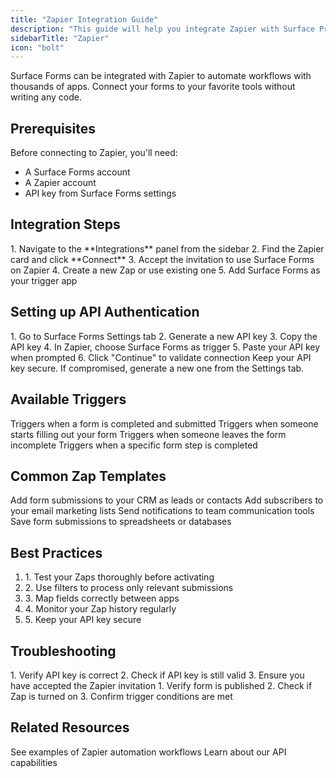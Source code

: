 ```yaml
---
title: "Zapier Integration Guide"
description: "This guide will help you integrate Zapier with Surface Products"
sidebarTitle: "Zapier"
icon: "bolt"
---
```


Surface Forms can be integrated with Zapier to automate workflows with thousands of apps. Connect your forms to your favorite tools without writing any code.

## Prerequisites

Before connecting to Zapier, you'll need:
- A Surface Forms account
- A Zapier account
- API key from Surface Forms settings

## Integration Steps

<Steps>
  1. Navigate to the **Integrations** panel from the sidebar
  2. Find the Zapier card and click **Connect**
  3. Accept the invitation to use Surface Forms on Zapier
  4. Create a new Zap or use existing one
  5. Add Surface Forms as your trigger app
</Steps>

## Setting up API Authentication

<Steps>
  1. Go to Surface Forms Settings tab
  2. Generate a new API key
  3. Copy the API key
  4. In Zapier, choose Surface Forms as trigger
  5. Paste your API key when prompted
  6. Click "Continue" to validate connection
</Steps>

<Note>
  Keep your API key secure. If compromised, generate a new one from the Settings tab.
</Note>

## Available Triggers

<CardGroup cols={2}>
  <Card title="Form Submission" icon="paper-plane">
    Triggers when a form is completed and submitted
  </Card>
  
  <Card title="Form Started" icon="play">
    Triggers when someone starts filling out your form
  </Card>
  
  <Card title="Form Abandoned" icon="user-xmark">
    Triggers when someone leaves the form incomplete
  </Card>
  
  <Card title="Step Completed" icon="list-check">
    Triggers when a specific form step is completed
  </Card>
</CardGroup>

## Common Zap Templates

<CardGroup cols={2}>
  <Card title="CRM Integration" icon="building-user">
    Add form submissions to your CRM as leads or contacts
  </Card>
  
  <Card title="Email Marketing" icon="envelope">
    Add subscribers to your email marketing lists
  </Card>
  
  <Card title="Team Notifications" icon="bell">
    Send notifications to team communication tools
  </Card>
  
  <Card title="Data Storage" icon="database">
    Save form submissions to spreadsheets or databases
  </Card>
</CardGroup>

## Best Practices

<Card title="Tips for Zapier Integration">
  <ol>
    <li>1. Test your Zaps thoroughly before activating</li>
    <li>2. Use filters to process only relevant submissions</li>
    <li>3. Map fields correctly between apps</li>
    <li>4. Monitor your Zap history regularly</li>
    <li>5. Keep your API key secure</li>
  </ol>
</Card>

## Troubleshooting

<AccordionGroup>
  <Accordion title="Connection Issues">
    1. Verify API key is correct
    2. Check if API key is still valid
    3. Ensure you have accepted the Zapier invitation
  </Accordion>
  
  <Accordion title="Missing Triggers">
    1. Verify form is published
    2. Check if Zap is turned on
    3. Confirm trigger conditions are met
  </Accordion>
</AccordionGroup>

## Related Resources

<CardGroup>
  <Card title="Workflow Examples" icon="diagram-project" href="/workflows/examples">
    See examples of Zapier automation workflows
  </Card>
  
  <Card title="API Documentation" icon="code" href="/api-reference">
    Learn about our API capabilities
  </Card>
</CardGroup>

